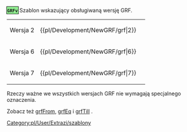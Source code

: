 <noinclude>{{pl/Development/NewGRF/inne strony|en= newgrf-specs.tt-wiki.net/wiki/Template:Grf
|pl=Template:pl/Development/NewGRF/grf
|language_page=<!--pl-->
}}<!--{{-}}--></noinclude><!--
--><includeonly><span title="Obsługiwane w wersji GRF {{{1}}}" style="padding: 1px; white-space:nowrap;background-color:lightgreen; outline:1px solid black">'''<tt>GRFv</tt>{{{1}}}'''</span></includeonly><noinclude>
Szablon wskazujący obsługiwaną wersję GRF.

{|
|-
| Wersja 2 || <nowiki>{{pl/Development/NewGRF/grf|2}}</nowiki> || {{pl/Development/NewGRF/grf|2}}
|-
| Wersja 6 || <nowiki>{{pl/Development/NewGRF/grf|6}}</nowiki> || {{pl/Development/NewGRF/grf|6}}
|-
| Wersja 7 || <nowiki>{{pl/Development/NewGRF/grf|7}}</nowiki> || {{pl/Development/NewGRF/grf|7}}
|}

Rzeczy ważne we wszystkich wersjach GRF nie wymagają specjalnego oznaczenia.

Zobacz też [[Template:pl/Development/NewGRF/grfFrom|grfFrom]], [[Template:pl/Development/NewGRF/grfEq|grfEq]] i [[Template:pl/Development/NewGRF/grfTill|grfTill]] [[Category:pl/User/Extrazi/szablony]].
</noinclude>